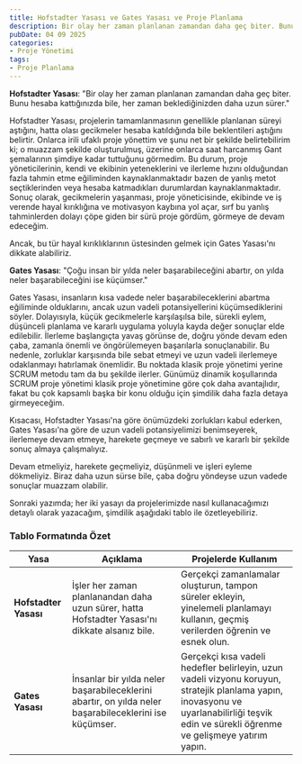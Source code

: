 ```yaml
---
title: Hofstadter Yasası ve Gates Yasası ve Proje Planlama 
description: Bir olay her zaman planlanan zamandan daha geç biter. Bunu hesaba kattığınızda bile, her zaman beklediğinizden daha uzun sürer. Hemen okuyun!
pubDate: 04 09 2025
categories:
- Proje Yönetimi
tags:
- Proje Planlama
---
```


**Hofstadter Yasası**: "Bir olay her zaman planlanan zamandan daha geç biter. Bunu hesaba kattığınızda bile, her zaman beklediğinizden daha uzun sürer."

Hofstadter Yasası, projelerin tamamlanmasının genellikle planlanan süreyi aştığını, hatta olası gecikmeler hesaba katıldığında bile beklentileri aştığını belirtir. Onlarca irili ufaklı proje yönettim ve şunu net bir şekilde belirtebilirim ki; o muazzam şekilde oluşturulmuş, üzerine onlarca saat harcanmış Gant şemalarının şimdiye kadar tuttuğunu görmedim. Bu durum, proje yöneticilerinin, kendi ve ekibinin yeteneklerini ve ilerleme hızını olduğundan fazla tahmin etme eğiliminden kaynaklanmaktadır bazen de yanlış metot seçtiklerinden veya hesaba katmadıkları durumlardan kaynaklanmaktadır. Sonuç olarak, gecikmelerin yaşanması, proje yöneticisinde, ekibinde ve iş verende hayal kırıklığına ve motivasyon kaybına yol açar, sırf bu yanlış tahminlerden dolayı çöpe giden bir sürü proje gördüm, görmeye de devam edeceğim.

Ancak, bu tür hayal kırıklıklarının üstesinden gelmek için Gates Yasası'nı dikkate alabiliriz.

**Gates Yasası**: "Çoğu insan bir yılda neler başarabileceğini abartır, on yılda neler başarabileceğini ise küçümser."

Gates Yasası, insanların kısa vadede neler başarabileceklerini abartma eğiliminde olduklarını, ancak uzun vadeli potansiyellerini küçümsediklerini söyler. Dolayısıyla, küçük gecikmelerle karşılaşılsa bile, sürekli eylem, düşünceli planlama ve kararlı uygulama yoluyla kayda değer sonuçlar elde edilebilir. İlerleme başlangıçta yavaş görünse de, doğru yönde devam eden çaba, zamanla önemli ve öngörülemeyen başarılarla sonuçlanabilir. Bu nedenle, zorluklar karşısında bile sebat etmeyi ve uzun vadeli ilerlemeye odaklanmayı hatırlamak önemlidir. Bu noktada klasik proje yönetimi yerine SCRUM metodu tam da bu şekilde ilerler. Günümüz dinamik koşullarında SCRUM proje yönetimi klasik proje yönetimine göre çok daha avantajlıdır, fakat bu çok kapsamlı başka bir konu olduğu için şimdilik daha fazla detaya girmeyeceğim.

Kısacası, Hofstadter Yasası'na göre önümüzdeki zorlukları kabul ederken, Gates Yasası'na göre de uzun vadeli potansiyelimizi benimseyerek, ilerlemeye devam etmeye, harekete geçmeye ve sabırlı ve kararlı bir şekilde sonuç almaya çalışmalıyız.

Devam etmeliyiz, harekete geçmeliyiz, düşünmeli ve işleri eyleme dökmeliyiz. Biraz daha uzun sürse bile, çaba doğru yöndeyse uzun vadede sonuçlar muazzam olabilir.

Sonraki yazımda; her iki yasayı da projelerimizde nasıl kullanacağımızı detaylı olarak yazacağım, şimdilik aşağıdaki tablo ile özetleyebiliriz.

### Tablo Formatında Özet

| **Yasa** | **Açıklama** | **Projelerde Kullanım** |
| --- | --- | --- |
| **Hofstadter Yasası** | İşler her zaman planlanandan daha uzun sürer, hatta Hofstadter Yasası'nı dikkate alsanız bile. | Gerçekçi zamanlamalar oluşturun, tampon süreler ekleyin, yinelemeli planlamayı kullanın, geçmiş verilerden öğrenin ve esnek olun. |
| **Gates Yasası** | İnsanlar bir yılda neler başarabileceklerini abartır, on yılda neler başarabileceklerini ise küçümser. | Gerçekçi kısa vadeli hedefler belirleyin, uzun vadeli vizyonu koruyun, stratejik planlama yapın, inovasyonu ve uyarlanabilirliği teşvik edin ve sürekli öğrenme ve gelişmeye yatırım yapın. |